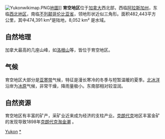 [[File:Yukonwikimap.PNG|thumb]][[地圖|地圖]]]]
'''育空地区'''位于[[加拿大|加拿大]]西北部，西临[[阿拉斯加州|阿拉斯加州]]，东临[[西北地区|西北地区]]，南临[[不列颠哥伦比亚省|不列颠哥伦比亚省]]，领地形状近似三角形。面积482,443平方公里，其中474,391 km²是陆地，8,052 km² 是水域。

== 自然地理 ==
加拿大最高的几座山峰，如[[洛根山|洛根山]]等，皆位于育空地区。

== 气候 ==
育空地区大部分是[[亚寒带|亚寒带]]气候，特征是漫长寒冷的冬季与短暂温暖的夏季。[[北冰洋|北冰洋]]沿岸为[[冰原|冰原]]气候，非常干燥，降雨量极小。东南部相对较湿润。

== 自然资源 ==
育空地区有丰富的矿产，采矿业近来成为经济的支柱产业。[[克朗代克|克朗代克]]地区丰富金矿的发现导致1898年[[克朗代克淘金潮|克朗代克淘金潮]] 。

{{加拿大题目|地理}}

[[Category:加拿大各地地理|Yukon]]
[[Category:育空地區地理|*]]